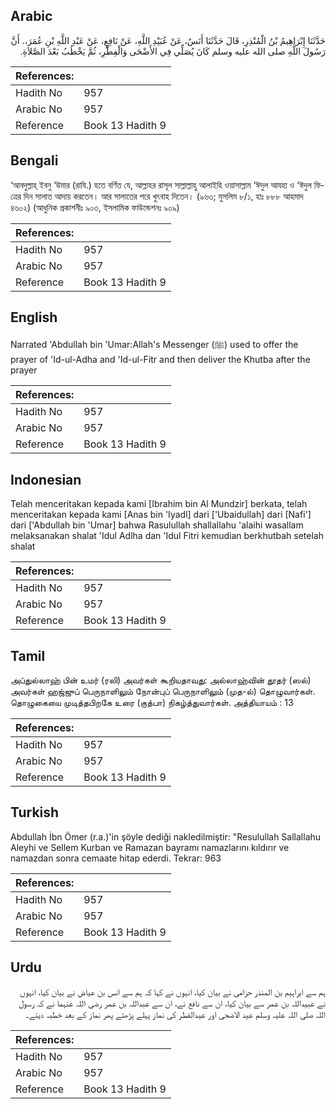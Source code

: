 ## Arabic


<div dir="rtl" lang="ar" style={{fontSize:'larger',backgroundColor:'#f8f9fa',padding:20}}>
حَدَّثَنَا إِبْرَاهِيمُ بْنُ الْمُنْذِرِ، قَالَ حَدَّثَنَا أَنَسٌ، عَنْ عُبَيْدِ اللَّهِ، عَنْ نَافِعٍ، عَنْ عَبْدِ اللَّهِ بْنِ عُمَرَ،‏.‏ أَنَّ رَسُولَ اللَّهِ صلى الله عليه وسلم كَانَ يُصَلِّي فِي الأَضْحَى وَالْفِطْرِ، ثُمَّ يَخْطُبُ بَعْدَ الصَّلاَةِ‏.‏
</div>
<div style={{backgroundColor:'#f8f9fa',padding:20, marginBottom: 10}}><table> <thead> <tr> <th>References:</th> <th></th> </tr> </thead> <tbody><tr><td>Hadith No</td><td>957</td></tr><tr><td>Arabic No</td><td>957</td></tr><tr><td>Reference</td><td>Book 13 Hadith 9</td></tr></tbody></table></div>

## Bengali


<div dir="ltr" lang="bn" style={{fontSize:'larger',backgroundColor:'#f8f9fa',padding:20}}>
‘আবদুল্লাহ্ ইবনু ‘উমার (রাযি.) হতে বর্ণিত যে, আল্লাহর রাসূল সাল্লাল্লাহু আলাইহি ওয়াসাল্লাম ‘ঈদুল আযহা ও ‘ঈদুল ফিত্রের দিন সালাত আদায় করতেন। আর সালাতের পরে খুৎবাহ দিতেন। (৯৬৩; মুসলিম ৮/১, হাঃ ৮৮৮ আহমাদ ৪৬০২) (আধুনিক প্রকাশনীঃ ৯০৩, ইসলামিক ফাউন্ডেশনঃ ৯০৯)
</div>
<div style={{backgroundColor:'#f8f9fa',padding:20, marginBottom: 10}}><table> <thead> <tr> <th>References:</th> <th></th> </tr> </thead> <tbody><tr><td>Hadith No</td><td>957</td></tr><tr><td>Arabic No</td><td>957</td></tr><tr><td>Reference</td><td>Book 13 Hadith 9</td></tr></tbody></table></div>

## English


<div dir="ltr" lang="en" style={{fontSize:'larger',backgroundColor:'#f8f9fa',padding:20}}>
Narrated 'Abdullah bin 'Umar:Allah's Messenger (ﷺ) used to offer the prayer of 'Id-ul-Adha and 'Id-ul-Fitr and then deliver the Khutba after the prayer
</div>
<div style={{backgroundColor:'#f8f9fa',padding:20, marginBottom: 10}}><table> <thead> <tr> <th>References:</th> <th></th> </tr> </thead> <tbody><tr><td>Hadith No</td><td>957</td></tr><tr><td>Arabic No</td><td>957</td></tr><tr><td>Reference</td><td>Book 13 Hadith 9</td></tr></tbody></table></div>

## Indonesian


<div dir="ltr" lang="id" style={{fontSize:'larger',backgroundColor:'#f8f9fa',padding:20}}>
Telah menceritakan kepada kami [Ibrahim bin Al Mundzir] berkata, telah menceritakan kepada kami [Anas bin 'Iyadl] dari ['Ubaidullah] dari [Nafi'] dari ['Abdullah bin 'Umar] bahwa Rasulullah shallallahu 'alaihi wasallam melaksanakan shalat 'Idul Adlha dan 'Idul Fitri kemudian berkhutbah setelah shalat
</div>
<div style={{backgroundColor:'#f8f9fa',padding:20, marginBottom: 10}}><table> <thead> <tr> <th>References:</th> <th></th> </tr> </thead> <tbody><tr><td>Hadith No</td><td>957</td></tr><tr><td>Arabic No</td><td>957</td></tr><tr><td>Reference</td><td>Book 13 Hadith 9</td></tr></tbody></table></div>

## Tamil


<div dir="ltr" lang="ta" style={{fontSize:'larger',backgroundColor:'#f8f9fa',padding:20}}>
அப்துல்லாஹ் பின் உமர் (ரலி) அவர்கள் கூறியதாவது: அல்லாஹ்வின் தூதர் (ஸல்) அவர்கள் ஹஜ்ஜுப் பெருநாளிலும் நோன்புப் பெருநாளிலும் (முத-ல்) தொழுவார்கள். தொழுகையை முடித்தபிறகே உரை (குத்பா) நிகழ்த்துவார்கள். அத்தியாயம் : 13
</div>
<div style={{backgroundColor:'#f8f9fa',padding:20, marginBottom: 10}}><table> <thead> <tr> <th>References:</th> <th></th> </tr> </thead> <tbody><tr><td>Hadith No</td><td>957</td></tr><tr><td>Arabic No</td><td>957</td></tr><tr><td>Reference</td><td>Book 13 Hadith 9</td></tr></tbody></table></div>

## Turkish


<div dir="ltr" lang="tr" style={{fontSize:'larger',backgroundColor:'#f8f9fa',padding:20}}>
Abdullah İbn Ömer (r.a.)'in şöyle dediği nakledilmiştir: "Resulullah Sallallahu Aleyhi ve Sellem Kurban ve Ramazan bayramı namazlarını kıldırır ve namazdan sonra cemaate hitap ederdi. Tekrar: 963
</div>
<div style={{backgroundColor:'#f8f9fa',padding:20, marginBottom: 10}}><table> <thead> <tr> <th>References:</th> <th></th> </tr> </thead> <tbody><tr><td>Hadith No</td><td>957</td></tr><tr><td>Arabic No</td><td>957</td></tr><tr><td>Reference</td><td>Book 13 Hadith 9</td></tr></tbody></table></div>

## Urdu


<div dir="rtl" lang="ur" style={{fontSize:'larger',backgroundColor:'#f8f9fa',padding:20}}>
ہم سے ابراہیم بن المنذر حزامی نے بیان کیا، انہوں نے کہا کہ ہم سے انس بن عیاض نے بیان کیا، انہوں نے عبیداللہ بن عمر سے بیان کیا، ان سے نافع نے، ان سے عبداللہ بن عمر رضی اللہ عنہما نے کہ رسول اللہ صلی اللہ علیہ وسلم عید الاضحی اور عیدالفطر کی نماز پہلے پڑھتے پھر نماز کے بعد خطبہ دیتے۔
</div>
<div style={{backgroundColor:'#f8f9fa',padding:20, marginBottom: 10}}><table> <thead> <tr> <th>References:</th> <th></th> </tr> </thead> <tbody><tr><td>Hadith No</td><td>957</td></tr><tr><td>Arabic No</td><td>957</td></tr><tr><td>Reference</td><td>Book 13 Hadith 9</td></tr></tbody></table></div>